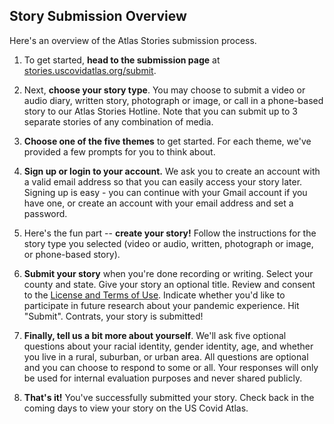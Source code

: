 
<Head>
    <link
        rel="stylesheet"
        href="https://fonts.googleapis.com/css?family=Sriracha&display=swap"
    />
</Head>


Story Submission Overview
-------------------------

Here's an overview of the Atlas Stories submission process.

1.  To get started, **head to the submission page** at
    [stories.uscovidatlas.org/submit](https://stories.uscovidatlas.org/submit).

2.  Next, **choose your story type**. You may choose to submit a video
    or audio diary, written story, photograph or image, or call in a
    phone-based story to our Atlas Stories Hotline. Note that you can
    submit up to 3 separate stories of any combination of media.

3.  **Choose one of the five themes** to get started. For each
    theme, we've provided a few prompts for you to think about.

4.  **Sign up or login to your account.** We ask you to create an
    account with a valid email address so that you can easily access
    your story later. Signing up is easy - you can continue with your
    Gmail account if you have one, or create an account with your
    email address and set a password.

5.  Here's the fun part -- **create your story!** Follow the instructions for the story
    type you selected (video or audio, written, photograph or image, or phone-based story).

6.  **Submit your story** when you're done recording or writing. Select your county and state. Give your story an
    optional title. Review and consent to the [License and Terms of
    Use](https://stories.uscovidatlas.org/license). Indicate whether you'd like to participate in future research
    about your pandemic experience. Hit "Submit". Contrats, your story is submitted!

7.  **Finally, tell us a bit more about yourself**. We'll ask five
    optional questions about your racial identity, gender identity,
    age, and whether you live in a rural, suburban, or urban area. All
    questions are optional and you can choose to respond to some or
    all. Your responses will only be used for internal evaluation
    purposes and never shared publicly.

8.  **That's it!** You've successfully submitted your story. Check back
    in the coming days to view your story on the US Covid Atlas.
    